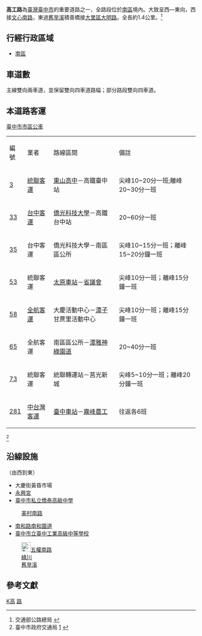 {{Infobox Taiwan Road
| name=高工路
| eng_name=Gaogong Rd.
| level=市區道路
| length=1.4
| speedhigh=40
| junction=[[文心南路|文心南路]]<br>[[File:TW_PHW63.svg|23px]][[五權南路|五權南路]]<br>[[美村南路|美村南路]]<br>[[南和路|南和路]]<br>積善橋<br>[[大明路_(大里區)|大明路]]
| left=[[文心南路|文心南路]]
| right=[[大明路_(大里區)|大明路]]
}}
'''高工路'''為[[臺灣|臺灣]][[臺中市|臺中市]]的重要道路之一，全路段位於[[南區_(臺中市)|南區]]境內。大致呈西—東向，西接[[文心南路|文心南路]]，東過[[舊旱溪|舊旱溪]]積善橋接[[大里區|大里區]][[大明路_(大里區)|大明路]]。全長約1.4公里。<ref>交通部公路總局 {{cite web |url=http://www.thb.gov.tw/tm/wcf.aspx |title=存档副本 |accessdate=2011-07-09 |deadurl=yes |archiveurl=https://web.archive.org/web/20110709204443/http://www.thb.gov.tw/tm/wcf.aspx |archivedate=2011-07-09 }}</ref>

== 行經行政區域 ==
* [[南區_(臺中市)|南區]]

== 車道數 ==
主線雙向兩車道，並保留雙向四車道路幅；部分路段雙向四車道。

== 本道路客運 ==
; [[臺中市市區公車|臺中市市區公車]]
{| class="wikitable"
| 編號 || 業者 || 路線區間 || 備註
|-
| [[台中市公車3路|3]] || [[統聯客運|統聯客運]] || [[臺中市立東山高級中學|東山高中]]－高鐵臺中站|| 尖峰10~20分一班;離峰20~30分一班
|-
| [[台中市公車33路|33]] || [[台中客運|台中客運]] || [[僑光科技大學|僑光科技大學]]－高鐵台中站|| 20~60分一班
|-
| [[台中市公車35路|35]] || 台中客運 || 僑光科技大學－南區區公所 || 尖峰10~15分一班；離峰15~20分鐘一班
|-
| [[台中市公車53路|53]] || 統聯客運 || [[太原車站_(臺灣)|太原車站]]－[[台灣省議會|省議會]] || 尖峰10分一班；離峰15分鐘一班
|-
| [[台中市公車58路|58]] || [[全航客運|全航客運]] || 大慶活動中心－[[潭子區|潭子]]甘蔗里活動中心 || 尖峰10分一班；離峰15分鐘一班
|-
| [[台中市公車65路|65]] || 全航客運 || 南區區公所－[[潭雅神綠園道|潭雅神綠園道]] || 20~40分一班
|-
| [[台中市公車73路|73]] || 統聯客運 || 統聯轉運站－莒光新城 || 尖峰5~10分一班；離峰20分鐘一班
|-
| [[台中市公車281路|281]] || [[中台灣客運|中台灣客運]] || [[臺中車站|臺中車站]]－[[霧峰農工|霧峰農工]] || 往返各6班
|}
<ref>臺中市政府交通局 [http://www.traffic.taichung.gov.tw/] {{Wayback|url=http://www.traffic.taichung.gov.tw/ |date=20110714224400 }}</ref>

== 沿線設施 ==
（由西到東）
* 大慶街黃昏市場
* [[永興宮_(台中市南區)|永興宮]]
* [[臺中市私立僑泰高級中學|臺中市私立僑泰高級中學]]
: [[美村路|美村南路]]
* [[南和路|南和路]][[南和園道|南和園道]]
* [[臺中市立臺中工業高級中等學校|臺中市立臺中工業高級中等學校]]
: [[File:TW_PHW63.svg|25px]][[五權南路|五權南路]]
: [[綠川|綠川]]
: [[舊旱溪|舊旱溪]]

== 參考文獻 ==
<div class="references-small">
<references />
</div>

{{台中市重要道路}}

[[Category:臺中市街道|K高]]
[[Category:臺中市南區交通|路]]